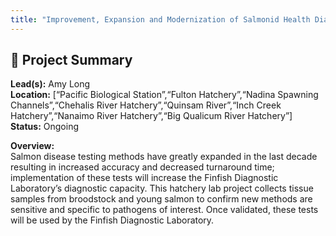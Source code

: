 ```yaml
---
title: "Improvement, Expansion and Modernization of Salmonid Health Diagnostic Services For Optimizing Salmonid Hatchery Health Management."
---
```


## 🧬 Project Summary

**Lead(s):** Amy Long  
**Location:** ["Pacific Biological Station","Fulton Hatchery","Nadina Spawning Channels","Chehalis River Hatchery","Quinsam River","Inch Creek Hatchery","Nanaimo River Hatchery","Big Qualicum River Hatchery"]  
**Status:** Ongoing  

**Overview:**  
Salmon disease testing methods have greatly expanded in the last decade resulting in increased accuracy and decreased turnaround time; implementation of these tests will increase the Finfish Diagnostic Laboratory’s diagnostic capacity. This hatchery lab project collects tissue samples from broodstock and young salmon to confirm new methods are sensitive and specific to pathogens of interest. Once validated, these tests will be used by the Finfish Diagnostic Laboratory.